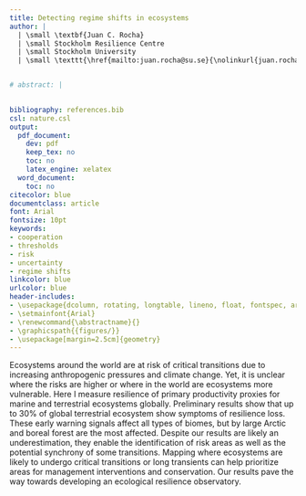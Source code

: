 ```yaml
---
title: Detecting regime shifts in ecosystems
author: |
  | \small \textbf{Juan C. Rocha}
  | \small Stockholm Resilience Centre
  | \small Stockholm University
  | \small \texttt{\href{mailto:juan.rocha@su.se}{\nolinkurl{juan.rocha@su.se}}}


# abstract: |
   

bibliography: references.bib
csl: nature.csl
output:
  pdf_document:
    dev: pdf
    keep_tex: no
    toc: no
    latex_engine: xelatex
  word_document:
    toc: no
citecolor: blue
documentclass: article
font: Arial
fontsize: 10pt
keywords:
- cooperation
- thresholds
- risk
- uncertainty
- regime shifts
linkcolor: blue
urlcolor: blue
header-includes:
- \usepackage{dcolumn, rotating, longtable, lineno, float, fontspec, array, tabularx}
- \setmainfont{Arial}
- \renewcommand{\abstractname}{}
- \graphicspath{{figures/}}
- \usepackage[margin=2.5cm]{geometry}
---
```


Ecosystems around the world are at risk of critical transitions due to increasing anthropogenic pressures and climate change. Yet, it is unclear where the risks are higher or where in the world are ecosystems more vulnerable. Here I measure resilience of primary productivity proxies for marine and terrestrial ecosystems globally. Preliminary results show that up to 30% of global terrestrial ecosystem show symptoms of resilience loss. These early warning signals affect all types of biomes, but by large Arctic and boreal forest are the most affected. Despite our results are likely an underestimation, they enable the identification of risk areas as well as the potential synchrony of some transitions. Mapping where ecosystems are likely to undergo critical transitions or long transients can help prioritize areas for management interventions and conservation. Our results pave the way towards developing an ecological resilience observatory.

